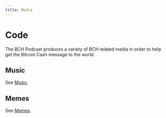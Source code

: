 ```yaml
---
title: Media
---
```


# Code

The BCH Podcast produces a variety of BCH related media in order to help get the Bitcoin Cash message to the world.

## Music

See [Music](/music).

## Memes

See [Memes](/memes).
